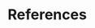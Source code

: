 <!-- If you want to references to appear somewhere before the end, add: -->
<!-- <div id="refs"></div> -->
<!-- where you want it to appear -->

<!-- You shouldn't need to edit this file -->

\clearpage

# References

<div id="refs"></div>

<!-- The following sets the appropriate indentation for the references -->
\noindent
\vspace{-2em}
\setlength{\parindent}{-0.2in}
\setlength{\leftskip}{0.2in}
\setlength{\parskip}{8pt}

\clearpage

